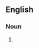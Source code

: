 {{also|gully-washers|gully washers}}

==English==

===Noun===
{{head|en|noun plural form}}

# {{plural of|gullywasher|lang=en}}